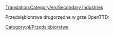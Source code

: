 [[Translation:Category/en/Secondary Industries]]

Przedsiębiorstwa drugorzędne w grze OpenTTD:
[[Category:pl/Przedsiębiorstwa]]